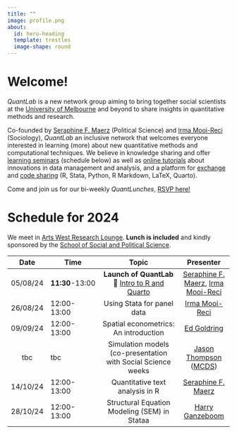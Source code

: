 ```yaml
---
title: ""
image: profile.png
about:
  id: hero-heading
  template: trestles
  image-shape: round
---
```


::: {#hero-heading}
# Welcome!

*QuantLab* is a new network group aiming to bring together social scientists at the [University of Melbourne](https://arts.unimelb.edu.au/school-of-social-and-political-sciences) and beyond to share insights in quantitative methods and research.

Co-founded by [Seraphine F. Maerz](https://seraphinem.github.io) (Political Science) and [Irma Mooi-Reci](https://irmamooireci.com/) (Sociology), *QuantLab* an inclusive network that welcomes everyone interested in learning (more) about new quantitative methods and computational techniques. We believe in knowledge sharing and offer [learning seminars]() (schedule below) as well as [online tutorials](blog.qmd) about innovations in data management and analysis, and a platform for [exchange](https://github.com/quantilab/sharezone/issues) and [code sharing](https://github.com/quantilab/sharezone) (R, Stata, Python, R Markdown, LaTeX, Quarto).

Come and join us for our bi-weekly *QuantLunches*, [RSVP here!](mailto:seraphine.maerz@unimelb.edu.au) 
:::

# Schedule for 2024 {#sec-schedule}

We meet in [Arts West Research Lounge](https://link.mazemap.com/C7N0Gq3W). **Lunch is included** and kindly sponsored by the [School of Social and Political Science](https://arts.unimelb.edu.au/school-of-social-and-political-sciences).

|   Date   | Time            |                                         Topic                                          |                          Presenter                           |
|:-------:|-----------|:--------------------------------:|:----------------:|
| 05/08/24 | **11:30**-13:00 | **Launch of QuantLab** **🎉** [Intro to R and Quarto ](blog/tutorial3/index.qmd) |               [Seraphine F. Maerz](https://seraphinem.github.io), [Irma Mooi-Reci](https://irmamooireci.com/)              |
| 26/08/24 | 12:00-13:00     |                   Using Stata for panel data                   |                        [Irma Mooi-Reci](https://irmamooireci.com/)                        |
| 09/09/24 | 12:00-13:00     |       Spatial econometrics: An introduction       |                [Ed Goldring](https://www.edwardgoldring.com/)                |
|   tbc    | tbc             | Simulation models (co-presentation with Social Science weeks  | [Jason Thompson](https://findanexpert.unimelb.edu.au/profile/769805-jason-thompson) ([MCDS](https://science.unimelb.edu.au/mcds)) |
| 14/10/24 | 12:00-13:00     |                Quantitative text analysis in R               |                      [Seraphine F. Maerz](https://seraphinem.github.io)                     |
| 28/10/24 | 12:00-13:00     |          Structural Equation Modeling (SEM) in Stataa           |                       [Harry Ganzeboom](http://www.harryganzeboom.nl/index.htm)                        |
